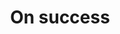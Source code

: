 ---
title: On success
description: Payload definition for the webhook event `transcription.success`
openapi-schema: WebhookTranscriptionSuccessPayload
---